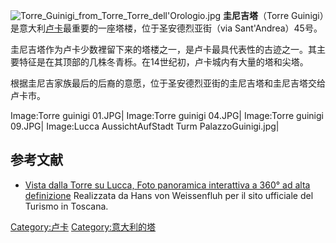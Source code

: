 [[Image:Torre_Guinigi_from_Torre_Torre_dell'Orologio.jpg|thumb]]
'''圭尼吉塔'''（Torre Guinigi）是意大利[[卢卡|卢卡]]最重要的一座塔楼，位于圣安德烈亚街（via Sant'Andrea）45号。

圭尼吉塔作为卢卡少数裡留下来的塔楼之一，是卢卡最具代表性的古迹之一。其主要特征是在其顶部的几株冬青栎。在14世纪初，卢卡城内有大量的塔和尖塔。

根据圭尼吉家族最后的后裔的意愿，位于圣安德烈亚街的圭尼吉塔和圭尼吉塔交给卢卡市。

<gallery>
Image:Torre guinigi 01.JPG|
Image:Torre guinigi 04.JPG|
Image:Torre guinigi 09.JPG|
Image:Lucca AussichtAufStadt Turm PalazzoGuinigi.jpg|
</gallery>
{{Coord|43|50|37.07|N|10|30|25.43|E|type:landmark|region:IT_display=title}}

==参考文献==
*[http://www.hvweb.net/it/foto360/toscana/ Vista dalla Torre su Lucca, Foto panoramica interattiva a 360° ad alta definizione]{{Wayback|url=http://www.hvweb.net/it/foto360/toscana/ |date=20100408011525 }} Realizzata da Hans von Weissenfluh per il sito ufficiale del Turismo in Toscana.

[[Category:卢卡|Category:卢卡]]
[[Category:意大利的塔|Category:意大利的塔]]